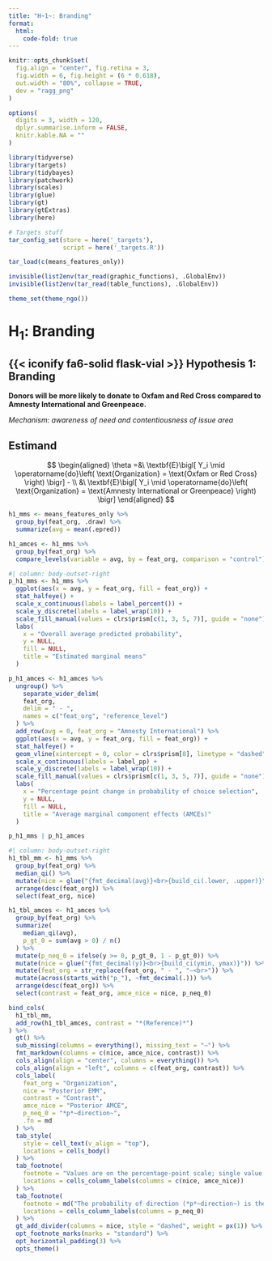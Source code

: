 ```yaml
---
title: "H~1~: Branding"
format:
  html:
    code-fold: true
---
```


```r
knitr::opts_chunk$set(
  fig.align = "center", fig.retina = 3,
  fig.width = 6, fig.height = (6 * 0.618),
  out.width = "80%", collapse = TRUE,
  dev = "ragg_png"
)

options(
  digits = 3, width = 120,
  dplyr.summarise.inform = FALSE,
  knitr.kable.NA = ""
)
```

```r
library(tidyverse)
library(targets)
library(tidybayes)
library(patchwork)
library(scales)
library(glue)
library(gt)
library(gtExtras)
library(here)

# Targets stuff
tar_config_set(store = here('_targets'),
               script = here('_targets.R'))

tar_load(c(means_features_only))

invisible(list2env(tar_read(graphic_functions), .GlobalEnv))
invisible(list2env(tar_read(table_functions), .GlobalEnv))

theme_set(theme_ngo())
```

# H~1~: Branding

::: {.callout-tip icon=false}
## {{< iconify fa6-solid flask-vial >}} Hypothesis 1: Branding

**Donors will be more likely to donate to Oxfam and Red Cross compared to Amnesty International and Greenpeace.**

*Mechanism: awareness of need and contentiousness of issue area*
:::

## Estimand

$$
\begin{aligned}
\theta =&\ \textbf{E}\bigl[ Y_i \mid \operatorname{do}\left( \text{Organization} = \text{Oxfam or Red Cross} \right) \bigr] - \\
&\ \textbf{E}\bigl[ Y_i \mid \operatorname{do}\left( \text{Organization} = \text{Amnesty International or Greenpeace} \right) \bigr]
\end{aligned}
$$

```r
h1_mms <- means_features_only %>% 
  group_by(feat_org, .draw) %>% 
  summarize(avg = mean(.epred))

h1_amces <- h1_mms %>% 
  group_by(feat_org) %>% 
  compare_levels(variable = avg, by = feat_org, comparison = "control")
```

```r
#| column: body-outset-right
p_h1_mms <- h1_mms %>% 
  ggplot(aes(x = avg, y = feat_org, fill = feat_org)) +
  stat_halfeye() +
  scale_x_continuous(labels = label_percent()) +
  scale_y_discrete(labels = label_wrap(10)) +
  scale_fill_manual(values = clrs$prism[c(1, 3, 5, 7)], guide = "none") +
  labs(
    x = "Overall average predicted probability",
    y = NULL,
    fill = NULL,
    title = "Estimated marginal means"
  )

p_h1_amces <- h1_amces %>% 
  ungroup() %>% 
    separate_wider_delim(
    feat_org,
    delim = " - ", 
    names = c("feat_org", "reference_level")
  ) %>% 
  add_row(avg = 0, feat_org = "Amnesty International") %>% 
  ggplot(aes(x = avg, y = feat_org, fill = feat_org)) +
  stat_halfeye() +
  geom_vline(xintercept = 0, color = clrs$prism[8], linetype = "dashed", linewidth = 0.25) +
  scale_x_continuous(labels = label_pp) +
  scale_y_discrete(labels = label_wrap(10)) +
  scale_fill_manual(values = clrs$prism[c(1, 3, 5, 7)], guide = "none") +
  labs(
    x = "Percentage point change in probability of choice selection",
    y = NULL,
    fill = NULL,
    title = "Average marginal component effects (AMCEs)"
  )

p_h1_mms | p_h1_amces
```

```r
#| column: body-outset-right
h1_tbl_mm <- h1_mms %>% 
  group_by(feat_org) %>% 
  median_qi() %>% 
  mutate(nice = glue("{fmt_decimal(avg)}<br>{build_ci(.lower, .upper)}")) %>% 
  arrange(desc(feat_org)) %>% 
  select(feat_org, nice)

h1_tbl_amces <- h1_amces %>% 
  group_by(feat_org) %>% 
  summarize(
    median_qi(avg),
    p_gt_0 = sum(avg > 0) / n()
  ) %>%
  mutate(p_neq_0 = ifelse(y >= 0, p_gt_0, 1 - p_gt_0)) %>% 
  mutate(nice = glue("{fmt_decimal(y)}<br>{build_ci(ymin, ymax)}")) %>% 
  mutate(feat_org = str_replace(feat_org, " - ", "−<br>")) %>% 
  mutate(across(starts_with("p_"), ~fmt_decimal(.))) %>% 
  arrange(desc(feat_org)) %>% 
  select(contrast = feat_org, amce_nice = nice, p_neq_0)

bind_cols(
  h1_tbl_mm, 
  add_row(h1_tbl_amces, contrast = "*(Reference)*")
) %>% 
  gt() %>% 
  sub_missing(columns = everything(), missing_text = "—") %>% 
  fmt_markdown(columns = c(nice, amce_nice, contrast)) %>%
  cols_align(align = "center", columns = everything()) %>% 
  cols_align(align = "left", columns = c(feat_org, contrast)) %>% 
  cols_label(
    feat_org = "Organization", 
    nice = "Posterior EMM",
    contrast = "Contrast",
    amce_nice = "Posterior AMCE",
    p_neq_0 = "*p*~direction~",
    .fn = md
  ) %>% 
  tab_style(
    style = cell_text(v_align = "top"),
    locations = cells_body()
  ) %>% 
  tab_footnote(
    footnote = "Values are on the percentage-point scale; single value is posterior median; 95% credible interval in brackets.",
    locations = cells_column_labels(columns = c(nice, amce_nice))
  ) %>% 
  tab_footnote(
    footnote = md("The probability of direction (*p*~direction~) is the probability that the posterior AMCE is strictly positive or negative—it is the proportion of the posterior AMCE that is the sign of the median."),
    locations = cells_column_labels(columns = p_neq_0)
  ) %>% 
  gt_add_divider(columns = nice, style = "dashed", weight = px(1)) %>% 
  opt_footnote_marks(marks = "standard") %>% 
  opt_horizontal_padding(3) %>% 
  opts_theme()
```
